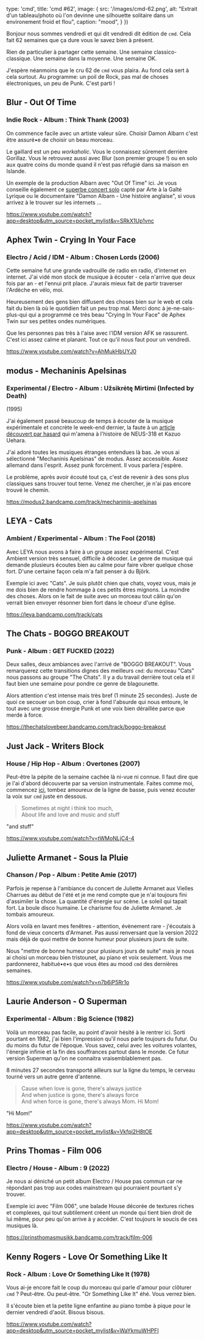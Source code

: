 

  type: 'cmd',
  title: 'cmd #62',
  image: {
    src: '/images/cmd-62.png',
    alt: "Extrait d'un tableau/photo où l'on devinne une silhouette solitaire dans un environement froid et flou",
    caption: "mood",
  }
})

Bonjour nous sommes vendredi et qui dit vendredi dit édition de `cmd`. Cela
fait 62 semaines que ça dure vous le savez bien à présent.

Rien de particulier à partager cette semaine. Une semaine classico-classique.
Une semaine dans la moyenne. Une semaine OK.

J'espère néanmoins que le cru 62 de `cmd` vous plaira. Au fond cela sert à cela
surtout. Au programme: un poil de Rock, pas mal de choses électroniques, un peu
de Punk. C'est parti !



## Blur - Out Of Time

### Indie Rock - Album : Think Thank (2003)

On commence facile avec un artiste valeur sûre. Choisir Damon Albarn c'est être
assuré•e de choisir un beau morceau.

Le gaillard est un peu _workaholic_. Vous le connaissez sûrement derrière
Gorillaz. Vous le retrouvez aussi avec Blur (son premier groupe !) ou en solo
aux quatre coins du monde quand il n'est pas réfugié dans sa maison en Islande.

Un exemple de la production Albarn avec "Out Of Time" ici. Je vous conseille
également ce [superbe concert
solo](https://www.youtube.com/watch?v=LmfCaHaEa34) capté par Arte à la Gaîté
Lyrique ou le documentaire "Damon Albarn - Une histoire anglaise", si vous
arrivez à le trouver sur les internets ...

https://www.youtube.com/watch?app=desktop&utm_source=pocket_mylist&v=SRkX1Up1vnc



## Aphex Twin - Crying In Your Face

### Electro / Acid / IDM - Album : Chosen Lords (2006)

Cette semaine fut une grande vadrouille de radio en radio, d'internet en
internet. J'ai vidé mon stock de musique à écouter - cela n'arrive que deux
fois par an - et l'ennui prit place. J'aurais mieux fait de partir traverser
l'Ardèche en vélo, moi.

Heureusement des gens bien diffusent des choses bien sur le web et cela fait du
bien là où le quotidien fait un peu trop mal. Merci donc à je-ne-sais-plus-qui
qui a programmé ce très beau "Crying In Your Face" de Aphex Twin sur ses
petites ondes numériques.

Que les personnes pas très à l'aise avec l'IDM version AFK se rassurent. C'est
ici assez calme et planant. Tout ce qu'il nous faut pour un vendredi.

https://www.youtube.com/watch?v=AhMukHbUYJ0



## modus - Mechaninis Apelsinas

### Experimental / Electro - Album : Užsikrėtę Mirtimi (Infected by Death)
(1995)

J'ai également passé beaucoup de temps à écouter de la musique expérimentale et
concrète le week-end dernier, la faute à un [article découvert par
hasard](https://daily.bandcamp.com/label-profile/neus-318-history) qui m'amena
à l'histoire de NEUS-318 et Kazuo Uehara.

J'ai adoré toutes les musiques étranges entendues là bas. Je vous ai
sélectionné "Mechaninis Apelsinas" de modus. Assez accessible. Assez allemand
dans l'esprit. Assez punk forcément. Il vous parlera j'espère.

Le problème, après avoir écouté tout ça, c'est de revenir à des sons plus
classiques sans trouver tout terne. Venez me chercher, je n'ai pas encore
trouvé le chemin.

https://modus2.bandcamp.com/track/mechaninis-apelsinas



## LEYA - Cats

### Ambient / Experimental - Album : The Fool (2018)

Avec LEYA nous avons à faire à un groupe assez expérimental. C'est Ambient
version très sensuel,  difficile à décoder. Le genre de musique qui demande
plusieurs écoutes bien au calme pour faire vibrer quelque chose fort. D'une
certaine façon cela m'a fait penser à du Björk.

Exemple ici avec "Cats". Je suis plutôt chien que chats, voyez vous, mais je me
dois bien de rendre hommage à ces petits êtres mignons. La moindre des choses.
Alors on le fait de suite avec un morceau tout câlin qu'on verrait bien envoyer
résonner bien fort dans le choeur d'une église.

https://leya.bandcamp.com/track/cats



## The Chats - BOGGO BREAKOUT

### Punk - Album : GET FUCKED (2022)

Deux salles, deux ambiances avec l'arrivé de "BOGGO BREAKOUT". Vous remarquerez
cette transitions dignes des meilleurs `cmd`: du morceau "Cats" nous passons au
groupe "The Chats". Il y a du travail derrière tout cela et il faut bien une
semaine pour pondre ce genre de blagounette.

Alors attention c'est intense mais très bref (1 minute 25 secondes). Juste de
quoi ce secouer un bon coup, crier à fond l'absurde qui nous entoure, le tout
avec une grosse énergie Punk et une voix bien déraillée parce que merde à
force.

https://thechatslovebeer.bandcamp.com/track/boggo-breakout



## Just Jack - Writers Block

### House / Hip Hop - Album : Overtones (2007)

Peut-être la pépite de la semaine cachée là ni-vue ni connue. Il faut dire que
je l'ai d'abord découverte par sa version instrumentale. Faites comme moi,
commencez
[ici](https://www.youtube.com/watch?app=desktop&utm_source=pocket_mylist&v=9CsLt0tgtzg),
tombez amoureux de la ligne de basse, puis venez écouter la voix sur `cmd`
juste en dessous.

>Sometimes at night i think too much,<br/>
>About life and love and music and stuff

"and stuff"

https://www.youtube.com/watch?v=tWMoNLjC4-4



## Juliette Armanet - Sous la Pluie

### Chanson / Pop - Album : Petite Amie (2017)

Parfois je repense à l'ambiance du concert de Juliette Armanet aux Vielles
Charrues au début de l'été et je me rend compte que je n'ai toujours fini
d'assimiler la chose. La quantité d'énergie sur scène. Le soleil qui tapait
fort. La boule disco humaine. Le charisme fou de Juliette Armanet. Je tombais
amoureux.

Alors voilà en lavant mes fenêtres - attention, évènement rare - j'écoutais à
fond de vieux concerts d'Armanet. Pas aussi renversant que la version 2022 mais
déjà de quoi mettre de bonne humeur pour plusieurs jours de suite.

Nous "mettre de bonne humeur pour plusieurs jours de suite" mais je nous ai
choisi un morceau bien tristounet, au piano et voix seulement. Vous me
pardonnerez, habitué•e•s que vous êtes au mood `cmd` des dernières semaines.

https://www.youtube.com/watch?v=n7b6jP5Rr1o



## Laurie Anderson - O Superman

### Experimental - Album : Big Science (1982)

Voilà un morceau pas facile, au point d'avoir hésité à le rentrer ici. Sorti
pourtant en 1982, j'ai bien l'impression qu'il nous parle toujours du futur. Ou
du moins du futur de l'époque. Vous savez, celui avec les voitures volantes,
l'énergie infinie et la fin des souffrances partout dans le monde. Ce futur
version Superman qu'on ne connaitra vraisemblablement pas.

8 minutes 27 secondes transporté ailleurs sur la ligne du temps, le cerveau
tourné vers un autre genre d'antenne.

>Cause when love is gone, there's always justice<br/>
>And when justice is gone, there's always force<br/>
>And when force is gone, there's always Mom. Hi Mom!

"Hi Mom!"

https://www.youtube.com/watch?app=desktop&utm_source=pocket_mylist&v=Vkfpi2H8tOE



## Prins Thomas - Film 006

### Electro / House - Album : 9 (2022)

Je nous ai déniché un petit album Electro / House pas commun car ne répondant
pas trop aux codes mainstream qui pourraient pourtant s'y trouver.

Exemple ici avec "Film 006", une balade House décorée de textures riches et
complexes, qui tout subtilement créent un monde qui tient bien droit de lui
même, pour peu qu'on arrive à y accéder. C'est toujours le soucis de ces
musiques là.

https://prinsthomasmusikk.bandcamp.com/track/film-006



## Kenny Rogers - Love Or Something Like It

### Rock - Album : Love Or Something Like It (1978)

Vous ai-je encore fait le coup du morceau qui parle d'amour pour clôturer `cmd`
? Peut-être. Ou peut-être. "Or Something Like It" éhé. Vous verrez bien.

Il s'écoute bien et la petite ligne enfantine au piano tombe à pique pour le
dernier vendredi d'août. Bisous bisous.

https://www.youtube.com/watch?app=desktop&utm_source=pocket_mylist&v=WaYkmuWHPFI

